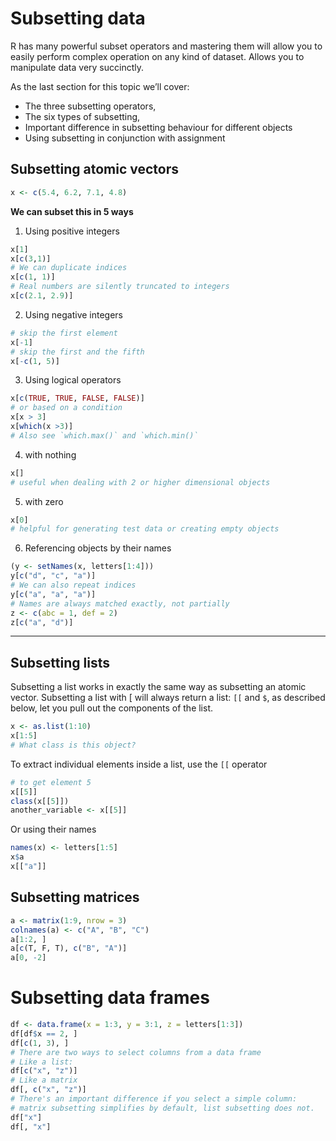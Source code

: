 
# Subsetting data

R has many powerful subset operators and mastering them will allow you to easily perform complex operation on any kind of dataset. Allows you to manipulate data very succinctly.

As the last section for this topic we'll cover:

* The three subsetting operators,
* The six types of subsetting,
* Important difference in subsetting behaviour for different objects 
* Using subsetting in conjunction with assignment


## Subsetting atomic vectors

```r
x <- c(5.4, 6.2, 7.1, 4.8)
```

**We can subset this in 5 ways**

1. Using positive integers

```r
x[1]
x[c(3,1)]
# We can duplicate indices
x[c(1, 1)]
# Real numbers are silently truncated to integers
x[c(2.1, 2.9)]
```

2. Using negative integers

```r
# skip the first element
x[-1]
# skip the first and the fifth
x[-c(1, 5)]
```

3. Using logical operators

```r
x[c(TRUE, TRUE, FALSE, FALSE)]
# or based on a condition
x[x > 3]
x[which(x >3)]
# Also see `which.max()` and `which.min()`
```

4. with nothing

```r
x[]
# useful when dealing with 2 or higher dimensional objects
```

5. with zero

```r
x[0]
# helpful for generating test data or creating empty objects
```


6. Referencing objects by their names

```r
(y <- setNames(x, letters[1:4]))
y[c("d", "c", "a")]
# We can also repeat indices
y[c("a", "a", "a")]
# Names are always matched exactly, not partially
z <- c(abc = 1, def = 2)
z[c("a", "d")]
```

---

## Subsetting lists

Subsetting a list works in exactly the same way as subsetting an atomic vector. Subsetting a list with [ will always return a list: `[[` and `$`, as described below, let you pull out the components of the list.

```r
x <- as.list(1:10)
x[1:5]
# What class is this object?
```

To extract individual elements inside a list, use the `[[` operator

```r
# to get element 5
x[[5]]
class(x[[5]])
another_variable <- x[[5]]
```

Or using their names

```r
names(x) <- letters[1:5]
x$a
x[["a"]]
```

## Subsetting matrices

```r
a <- matrix(1:9, nrow = 3)
colnames(a) <- c("A", "B", "C")
a[1:2, ]
a[c(T, F, T), c("B", "A")]
a[0, -2]
```

# Subsetting data frames

```r
df <- data.frame(x = 1:3, y = 3:1, z = letters[1:3])
df[df$x == 2, ]
df[c(1, 3), ]
# There are two ways to select columns from a data frame
# Like a list:
df[c("x", "z")]
# Like a matrix
df[, c("x", "z")]
# There's an important difference if you select a simple column:
# matrix subsetting simplifies by default, list subsetting does not.
df["x"]
df[, "x"]
```




